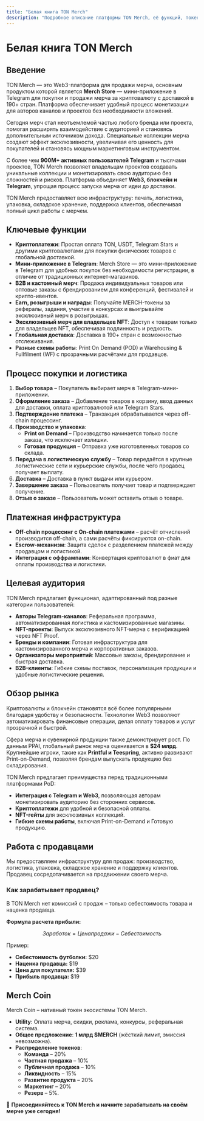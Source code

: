```yaml
---
title: "Белая книга TON Merch"
description: "Подробное описание платформы TON Merch, её функций, токеномики и дорожной карты."
---
```


# Белая книга TON Merch

## Введение

TON Merch — это Web3-платформа для продажи мерча, основным продуктом которой является **Merch Store** — мини-приложение в Telegram для покупки и продажи мерча за криптовалюту с доставкой в 190+ стран. Платформа обеспечивает удобный процесс монетизации для авторов каналов и проектов без необходимости вложений.

Сегодня мерч стал неотъемлемой частью любого бренда или проекта, помогая расширять взаимодействие с аудиторией и становясь дополнительным источником дохода. Специальные коллекции мерча создают эффект эксклюзивности, увеличивая его ценность для покупателей и становясь мощным маркетинговым инструментом.

С более чем **900M+ активных пользователей Telegram** и тысячами проектов, TON Merch позволяет владельцам проектов создавать уникальные коллекции и монетизировать свою аудиторию без сложностей и рисков. Платформа объединяет **Web3, блокчейн и Telegram**, упрощая процесс запуска мерча от идеи до доставки. 

TON Merch предоставляет всю инфраструктуру: печать, логистика, упаковка, складское хранение, поддержка клиентов, обеспечивая полный цикл работы с мерчем.

## Ключевые функции

- **Криптоплатежи**: Простая оплата TON, USDT, Telegram Stars и другими криптовалютами для покупки физических товаров с глобальной доставкой.
- **Мини-приложение в Telegram**: Merch Store — это мини-приложение в Telegram для удобных покупок без необходимости регистрации, в отличие от традиционных интернет-магазинов.
- **B2B и кастомный мерч**: Продажа индивидуальных товаров или оптовые заказы с брендированием для конференций, фестивалей и крипто-ивентов.
- **Earn, розыгрыши и награды**: Получайте MERCH-токены за рефералы, задания, участие в конкурсах и выигрывайте эксклюзивный мерч в розыгрышах.
- **Эксклюзивный мерч для владельцев NFT**: Доступ к товарам только для владельцев NFT, обеспечивая подлинность и редкость.
- **Глобальная доставка**: Доставка в 190+ стран с возможностью отслеживания.
- **Разные схемы работы**: Print On Demand (POD) и Warehousing & Fullfilment (WF) с прозрачными расчётами для продавцов.

## Процесс покупки и логистика

1. **Выбор товара** – Покупатель выбирает мерч в Telegram-мини-приложении.
2. **Оформление заказа** – Добавление товаров в корзину, ввод данных для доставки, оплата криптовалютой или Telegram Stars.
3. **Подтверждение платежа** – Транзакция обрабатывается через off-chain процессинг.
4. **Производство и упаковка**:
   - **Print on Demand** – Производство начинается только после заказа, что исключает излишки.
   - **Готовая продукция** – Отправка уже изготовленных товаров со склада.
5. **Передача в логистическую службу** – Товар передаётся в крупные логистические сети и курьерские службы, после чего продавец получает выплату.
6. **Доставка** – Доставка в пункт выдачи или курьером.
7. **Завершение заказа** – Пользователь получает товар и подтверждает получение.
8. **Отзыв о заказе** – Пользователь может оставить отзыв о товаре.

## Платежная инфраструктура

- **Off-chain процессинг с On-chain платежами** – расчёт отчислений производится off-chain, а сами расчёты фиксируются on-chain.
- **Escrow-механизм**: Защита сделок с разделением платежей между продавцом и логистикой.
- **Интеграция с оффрампами**: Конвертация криптовалют в фиат для оплаты производства и логистики.

## Целевая аудитория

TON Merch предлагает функционал, адаптированный под разные категории пользователей:

- **Авторы Telegram-каналов**: Реферальная программа, автоматизированная логистика и кастомизированные магазины.
- **NFT-проекты**: Выпуск эксклюзивного NFT-мерча с верификацией через NFT Proof.
- **Бренды и компании**: Готовая инфраструктура для кастомизированного мерча и корпоративных заказов.
- **Организаторы мероприятий**: Массовые заказы, брендирование и быстрая доставка.
- **B2B-клиенты**: Гибкие схемы поставок, персонализация продукции и удобные логистические решения.

## Обзор рынка

Криптовалюты и блокчейн становятся всё более популярными благодаря удобству и безопасности. Технологии Web3 позволяют автоматизировать финансовые операции, делая оплату товаров и услуг прозрачной и быстрой.

Сфера мерча и сувенирной продукции также демонстрирует рост. По данным PPAI, глобальный рынок мерча оценивается в **$24 млрд**. Крупнейшие игроки, такие как **Printful и Teespring**, активно развивают Print-on-Demand, позволяя брендам выпускать продукцию без складирования.

TON Merch предлагает преимущества перед традиционными платформами PoD:
- **Интеграция с Telegram и Web3**, позволяющая авторам монетизировать аудиторию без сторонних сервисов.
- **Криптоплатежи** для удобной и безопасной оплаты.
- **NFT-гейты** для эксклюзивных коллекций.
- **Гибкие схемы работы**, включая Print-on-Demand и Готовую продукцию.

## Работа с продавцами

Мы предоставляем инфраструктуру для продаж: производство, логистика, упаковка, складское хранение и поддержку клиентов. Продавец сосредотачивается на продвижении своего мерча.

### Как зарабатывает продавец?
В TON Merch нет комиссий с продаж – только себестоимость товара и наценка продавца.

**Формула расчета прибыли:**

$$
Заработок = Цена продажи - Себестоимость
$$

Пример:
- **Себестоимость футболки:** $20
- **Наценка продавца:** $19
- **Цена для покупателя:** $39
- **Прибыль продавца:** $19

## Merch Coin

Merch Coin – нативный токен экосистемы TON Merch.

- **Utility**: Оплата мерча, скидки, реклама, конкурсы, реферальная система.
- **Общее предложение**: **1 млрд $MERCH** (жёсткий лимит, эмиссия невозможна).
- **Распределение токенов**:
  - **Команда** – 20%
  - **Частная продажа** – 10%
  - **Публичная продажа** – 10%
  - **Ликвидность** – 15%
  - **Развитие продукта** – 20%
  - **Маркетинг** – 20%
  - **Резерв** – 5%.

🚀 **Присоединяйтесь к TON Merch и начните зарабатывать на своём мерче уже сегодня!**
